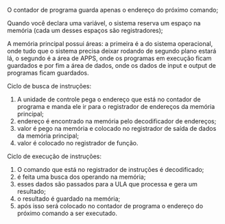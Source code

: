






O contador de programa guarda apenas o endereço do próximo comando;

Quando você declara uma variável, o sistema reserva um espaço na memória
(cada um desses espaços são registradores);

A memória principal possui áreas: a primeira é a do sistema operacional,
onde tudo que o sistema precisa deixar rodando de segundo plano estará
lá, o segundo é a área de APPS, onde os programas em execução ficam
guardados e por fim a área de dados, onde os dados de input e output de
programas ficam guardados.

Ciclo de busca de instruções:

1.  A unidade de controle pega o endereço que está no contador de
    programa e manda ele ir para o registrador de endereços da memória
    principal;
2.  endereço é encontrado na memória pelo decodificador de endereços;
3.  valor é pego na memória e colocado no registrador de saída de dados
    da memória principal;
4.  valor é colocado no registrador de função.

Ciclo de execução de instruções:

1.  O comando que está no registrador de instruções é decodificado;
2.  é feita uma busca dos operando na memória;
3.  esses dados são passados para a ULA que processa e gera um
    resultado;
4.  o resultado é guardado na memória;
5.  após isso será colocado no contador de programa o endereço do
    próximo comando a ser executado.


